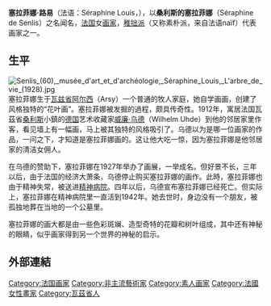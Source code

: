 {{Infobox artist|bgcolour=|name=塞拉菲娜·路易<br>Séraphine Louis|image=Séraphine de Senlis (cropped).jpg|imagesize=|caption=|birth_name=|birth_date={{birth date|df=y|1864|9|3}}|birth_place=[[法国|法国]][[瓦兹省|瓦兹省]][[阿尔西_(瓦兹省)|阿尔西]]|death_date={{death date and age|df=y|1942|12|11|1864|9|3}}|death_place=[[法国|法国]][[瓦兹省|瓦兹省]][[埃尔克里|埃尔克里]]|nationality={{FRA}}|field=绘画|training=自学|movement=[[稚拙派|稚拙派]]|works=|patrons=[[威廉·乌德|威廉·乌德]]|influenced by=|influenced=|awards=}}'''塞拉菲娜·路易'''（法语：Séraphine Louis，{{bd|1864年||1942年}}），以'''桑利斯的塞拉菲娜'''（Séraphine de Senlis）之名闻名，[[法国|法国]]女[[画家|画家]]，[[稚拙派|稚拙派]]（又称素朴派，来自法语naïf）代表画家之一。

== 生平 ==
[[File:Senlis_(60),_musée_d'art_et_d'archéologie,_Séraphine_Louis,_L'arbre_de_vie_(1928).jpg|thumb]]
塞拉菲娜生于[[瓦兹省|瓦兹省]][[阿尔西_(瓦兹省)|阿尔西]]（Arsy）一个普通的牧人家庭，她自学画画，创建了风格独特的“花叶画”。塞拉菲娜被发掘的過程，颇具传奇性。1912年，寓居法国瓦茲省[[桑利斯_(瓦兹省)|桑利斯]]小鎮的[[德国|德国]]艺术收藏家[[威廉·乌德|威廉·乌德]]（Wilhelm Uhde）到他的邻居家里作客，看见墙上有一幅画，马上被其独特的风格吸引了。乌德以为是哪一位画家的作品，一问之下，才知道是塞拉菲娜画的。这让他大吃一惊，因为塞拉菲娜是他邻居家的清洁女佣人。

在乌德的赞助下，塞拉菲娜在1927年举办了画展，一举成名。但好景不长，三年以后，由于法国的经济大萧条，乌德停止购买塞拉菲娜的画作。此時，塞拉菲娜也由于精神失常，被送进[[精神病院|精神病院]]。四年以后，乌德宣布塞拉菲娜已经死亡。但实际上，塞拉菲娜在精神病院里一直活到1942年。她去世时，身边没有一个朋友，被孤独地葬在当地的一个公墓里。

塞拉菲娜的画大都是由一些色彩斑斓、造型奇特的花瓣和树叶组成，其中还有神秘的眼睛，似乎画家得到另一个世界的神秘的启示。

== 外部連結 ==
{{Authority control}}

[[Category:法国画家|Category:法国画家]]
[[Category:非主流藝術家|Category:非主流藝術家]]
[[Category:素人画家|Category:素人画家]]
[[Category:法國女性畫家|Category:法國女性畫家]]
[[Category:瓦茲省人|Category:瓦茲省人]]